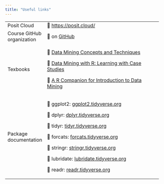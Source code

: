 ---
title: "Useful links"
---

+----------------------------+---------------------------------------------------------------------------------------------------------------------------------------+
| Posit Cloud                | 🔗 <https://posit.cloud/>                                                                                                             |
+----------------------------+---------------------------------------------------------------------------------------------------------------------------------------+
| Course GitHub organization | 🔗 on [GitHub](https://github.com/INFO526-DataViz)                                                                                    |
+----------------------------+---------------------------------------------------------------------------------------------------------------------------------------+
| Texbooks                   | 🔗 [Data Mining Concepts and Techniques](https://d2l.arizona.edu/d2l/le/content/1334579/viewContent/15013961/View)                    |
|                            |                                                                                                                                       |
|                            | 🔗 [Data Mining with R: Learning with Case Studies](https://d2l.arizona.edu/d2l/le/content/1334579/viewContent/15014006/View)         |
|                            |                                                                                                                                       |
|                            | 🔗 [A R Companion for Introduction to Data Mining](https://mhahsler.github.io/Introduction_to_Data_Mining_R_Examples/book/index.html) |
+----------------------------+---------------------------------------------------------------------------------------------------------------------------------------+
| Package documentation      | 🔗 ggplot2: [ggplot2.tidyverse.org](https://ggplot2.tidyverse.org/)                                                                   |
|                            |                                                                                                                                       |
|                            | 🔗 dplyr: [dplyr.tidyverse.org](https://dplyr.tidyverse.org/)                                                                         |
|                            |                                                                                                                                       |
|                            | 🔗 tidyr: [tidyr.tidyverse.org](https://tidyr.tidyverse.org/)                                                                         |
|                            |                                                                                                                                       |
|                            | 🔗 forcats: [forcats.tidyverse.org](https://forcats.tidyverse.org/)                                                                   |
|                            |                                                                                                                                       |
|                            | 🔗 stringr: [stringr.tidyverse.org](https://stringr.tidyverse.org/)                                                                   |
|                            |                                                                                                                                       |
|                            | 🔗 lubridate: [lubridate.tidyverse.org](https://lubridate.tidyverse.org/)                                                             |
|                            |                                                                                                                                       |
|                            | 🔗 readr: [readr.tidyverse.org](https://readr.tidyverse.org/)                                                                         |
+----------------------------+---------------------------------------------------------------------------------------------------------------------------------------+
